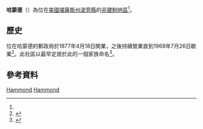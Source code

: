{{noteTA
|1=zh-hans:县;zh-hk:縣;zh-tw:郡;
}}
{{Infobox settlement
|official_name = 哈蒙德
|native_name = Hammond
|settlement_type = [[非建制地區|非建制地區]] 
|nickname = 
|motto =
|pushpin_map=USA Kansas
|coordinates_region = US-KS
|subdivision_type = [[世界政區索引|國家]]
|subdivision_name = [[美国|美国]]
|subdivision_type1 = [[美國行政區劃|州]]
|subdivision_name1 = [[堪薩斯州|堪薩斯州]]
|subdivision_type2 = [[堪薩斯州行政區劃|縣]]
|subdivision_name2 = [[波旁縣_(堪薩斯州)|波旁縣]]
|unit_pref  =  
|area_footnotes = 
|area_magnitude = 
|area_total_km2 = 
|population_as_of = 
|population_footnotes = 
|population_total = 
|population_density_km2 = 
|timezone = [[北美中部时区|CST]]
|utc_offset = -6
|timezone_DST = CDT
|utc_offset_DST = -5
|elevation_footnotes = 
|elevation_m = 265
|elevation_ft = 869
|latd = 37 |latm = 56 |lats = 08 |latNS = N
|longd = 94 |longm = 41 |longs = 43 |longEW = W
|coordinates_display=%
|area_code =
|blank_name = [[地名信息系统|GNIS]] ID
|blank_info = 474572<ref name=gnis>{{GNIS|474572|name=Hammond, Kansas}}</ref>
|website = 
}}

'''哈蒙德'''（{{lang-en|'''Hammond'''}}）為位在[[美國|美國]][[堪薩斯州|堪薩斯州]][[波旁縣_(堪薩斯州)|波旁縣]]的[[非建制地區|非建制地區]]<ref name=gnis/>。

==歷史==
位在哈蒙德的郵政局於1877年4月18日開業，之後持續營業直到1968年7月26日歇業<ref>{{cite web | title=Kansas Post Offices, 1828-1961 | url=http://www.kshs.org/geog/geog_postoffices/search/county:BB | publisher=Kansas Historical Society | accessdate=August 2, 2014 | archive-date=2016-04-08 | archive-url=https://web.archive.org/web/20160408012043/http://www.kshs.org/geog/geog_postoffices/search/county:BB | dead-url=no }}</ref>。此社區以最早定居於此的一個家族命名<ref>{{cite news | url=https://news.google.com/newspapers?id=xdchAAAAIBAJ&sjid=bp8FAAAAIBAJ&pg=1319%2C4231292 | title=Many Towns Have Disappeared | work=The Fort Scott Tribune | date=Jul 16, 1976 | accessdate=16 May 2015 | pages=2C | archive-date=2016-04-13 | archive-url=https://web.archive.org/web/20160413180749/https://news.google.com/newspapers?id=xdchAAAAIBAJ&sjid=bp8FAAAAIBAJ&pg=1319,4231292 | dead-url=no }}</ref>。

==參考資料==
{{Reflist}}

{{波旁縣 (堪薩斯州)}}

[[Category:波旁縣非建制地區_(堪薩斯州)|Hammond]]
[[Category:堪薩斯州非建制地區|Hammond]]

{{BourbonCountyKS-geo-stub}}
